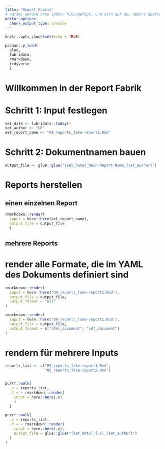 ```yaml
---
title: "Report Fabrik"
# params werden dann später hinzugefügt! und dann auf den report übertragen :)
editor_options: 
  chunk_output_type: console
---
```


```r
knitr::opts_chunk$set(echo = TRUE)

pacman::p_load(
  glue,
  lubridate,
  rmarkdown,
  tidyverse
  )
```

# Willkommen in der Report Fabrik

# Schritt 1: Input festlegen

```r
set_date <- lubridate::today()
set_author <- "LR"
set_report_name <- "09_reports_fake-report1.Rmd"
```


# Schritt 2: Dokumentnamen bauen
```r
output_file <- glue::glue("{set_date}_Mein-Report-Name_{set_author}")
```


# Reports herstellen

## einen einzelnen Report

```r
rmarkdown::render(
  input = here::here(set_report_name),
  output_file = output_file
  )
```

## mehrere Reports

# render alle Formate, die im YAML des Dokuments definiert sind

```r
rmarkdown::render(
  input = here::here("09_reports_fake-report1.Rmd"),
  output_file = output_file,
  output_format = "all"
)
```

```r
rmarkdown::render(
  input = here::here("09_reports_fake-report1.Rmd"),
  output_file = output_file,
  output_format = c("html_document", "pdf_document")
)
```

# rendern für mehrere Inputs

```r
reports_list <- c("09_reports_fake-report1.Rmd",
                  "09_reports_fake-report2.Rmd")


purrr::walk(
  .x = reports_list,
  .f = ~ rmarkdown::render(
    input = here::here(.x)
    )
  )

```

```r
purrr::walk(
  .x = reports_list,
  .f = ~ rmarkdown::render(
    input = here::here(.x),
    output_file = glue::glue("{set_date}_{.x}_{set_author}")
  )
)
```

